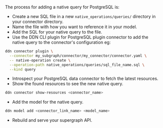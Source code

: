 The process for adding a native query for PostgreSQL is:

- Create a new SQL file in a new `native_operations/queries/` directory in your connector directory.
- Name the file with how you want to reference it in your model.
- Add the SQL for your native query to the file.
- Use the DDN CLI plugin for PostgreSQL plugin connector to add the native query to the connector's configuration eg:

```bash title="Add the native query to the connector's configuration:"
ddn connector plugin \
  --connector my_subgraph/connector/my_connector/connector.yaml \
  -- native-operation create \
  --operation-path native_operations/queries/sql_file_name.sql \
  --kind query
```

- Introspect your PostgreSQL data connector to fetch the latest resources.
- Show the found resources to see the new native query.

```bash
ddn connector show-resources <connector_name>
```

- Add the model for the native query.

```bash
ddn model add <connector_link_name> <model_name>
```

- Rebuild and serve your supergraph API.
